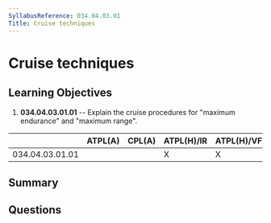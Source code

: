 ```yaml
---
SyllabusReference: 034.04.03.01
Title: Cruise techniques
---
```


# Cruise techniques

## Learning Objectives

1.  **034.04.03.01.01** -- Explain the cruise procedures for "maximum endurance"
    and "maximum range".

|                 | ATPL(A) | CPL(A) | ATPL(H)/IR | ATPL(H)/VFR | CPL(H) | IR | CBIR(A) |
| --------------- | ------- | ------ | ---------- | ----------- | ------ | -- | ------- |
| 034.04.03.01.01 |         |        | X          | X           |        |    |         |

## Summary

## Questions
